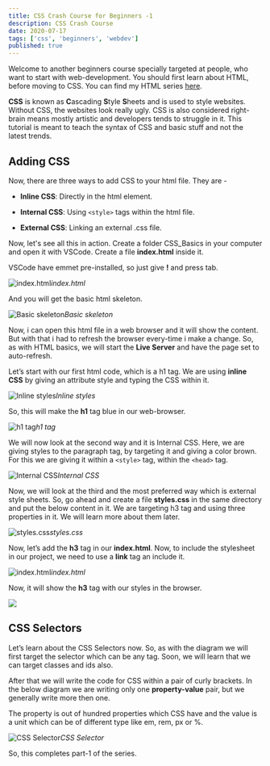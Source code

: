 ```yaml
---
title: CSS Crash Course for Beginners -1
description: CSS Crash Course
date: 2020-07-17
tags: ['css', 'beginners', 'webdev']
published: true
---
```

Welcome to another beginners course specially targeted at people, who want to start with web-development. You should first learn about HTML, before moving to CSS. You can find my HTML series [here](https://thewebdev.tech/series/HTML-Basics).

**CSS** is known as **C**ascading **S**tyle **S**heets and is used to style websites. Without CSS, the websites look really ugly. CSS is also considered right-brain means mostly artistic and developers tends to struggle in it. This tutorial is meant to teach the syntax of CSS and basic stuff and not the latest trends.

## Adding CSS

Now, there are three ways to add CSS to your html file. They are -

* **Inline CSS**: Directly in the html element.

* **Internal CSS**: Using `<style>` tags within the html file.

* **External CSS**: Linking an external .css file.

Now, let's see all this in action. Create a folder CSS_Basics in your computer and open it with VSCode. Create a file **index.html** inside it.

VSCode have emmet pre-installed, so just give **!** and press tab.

![index.html](https://ik.imagekit.io/thewebdev/CSS_Basics/1/1_xyXBlDWnz.png)*index.html*

And you will get the basic html skeleton.

![Basic skeleton](https://ik.imagekit.io/thewebdev/CSS_Basics/1/2_OQSLPEQuS.png)*Basic skeleton*

Now, i can open this html file in a web browser and it will show the content. But with that i had to refresh the browser every-time i make a change. So, as with HTML basics, we will start the **Live Server** and have the page set to auto-refresh.

Let’s start with our first html code, which is a h1 tag. We are using **inline CSS** by giving an attribute style and typing the CSS within it.

![Inline styles](https://ik.imagekit.io/thewebdev/CSS_Basics/1/3_k4plDqDmD.png)*Inline styles*

So, this will make the **h1** tag blue in our web-browser.

![h1 tag](https://ik.imagekit.io/thewebdev/CSS_Basics/1/4_0a86agxOOi.png)*h1 tag*

We will now look at the second way and it is Internal CSS. Here, we are giving styles to the paragraph tag, by targeting it and giving a color brown. For this we are giving it within a `<style>` tag, within the `<head>` tag.

![Internal CSS](https://ik.imagekit.io/thewebdev/CSS_Basics/1/5_ncLJcDwn0.png)*Internal CSS*

Now, we will look at the third and the most preferred way which is external style sheets. So, go ahead and create a file **styles.css** in the same directory and put the below content in it. We are targeting h3 tag and using three properties in it. We will learn more about them later.

![styles.css](https://ik.imagekit.io/thewebdev/CSS_Basics/1/6_1LXvS0-em.png)*styles.css*

Now, let’s add the **h3** tag in our **index.html**. Now, to include the stylesheet in our project, we need to use a **link** tag an include it.

![index.html](https://ik.imagekit.io/thewebdev/CSS_Basics/1/7_cdJZWZp4c.png)*index.html*

Now, it will show the **h3** tag with our styles in the browser.

![](https://ik.imagekit.io/thewebdev/CSS_Basics/1/8_Olljly8kw.png)

## CSS Selectors

Let’s learn about the CSS Selectors now. So, as with the diagram we will first target the selector which can be any tag. Soon, we will learn that we can target classes and ids also.

After that we will write the code for CSS within a pair of curly brackets. In the below diagram we are writing only one **property-value** pair, but we generally write more then one.

The property is out of hundred properties which CSS have and the value is a unit which can be of different type like em, rem, px or %.

![CSS Selector](https://ik.imagekit.io/thewebdev/CSS_Basics/1/9_FsSgkNh90.jpeg)*CSS Selector*

So, this completes part-1 of the series. 